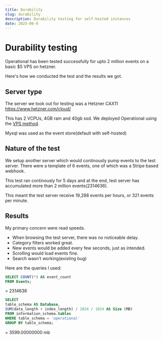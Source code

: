 ```yaml
---
title: Durability
slug: durability
description: Durability testing for self-hosted instances
date: 2025-06-9
---
```




# Durability testing

Operational has been tested successfully for upto 2 million events on a basic $5 VPS on hetzner.

Here's how we conducted the test and the results we got.

## Server type

The server we took out for testing was a Hetzner CAX11 https://www.hetzner.com/cloud/

This has 2 VCPUs, 4GB ram and 40gb ssd. We deployed Operational using the [VPS method](install-on-vps).

Mysql was used as the event store(default with self-hosted)

## Nature of the test

We setup another server which would continously pump events to the test server. There were a template of 6 events, one of which was a Stripe based webhook.

This test ran continously for 5 days and at the end, test server has accumulated more than 2 million events(2314636).

This meant the test server receive 19,288 events per hours, or 321 events per minute.

## Results

My primary concern were read speeds.

- When browsing the test server, there was no noticeable delay.
- Category filters worked great.
- New events would be added every few seconds, just as intended.
- Scrolling would load events fine.
- Search wasn't working(existing bug)

Here are the queries I used:
```sql
SELECT COUNT(*) AS event_count
FROM Events;
```
= 2314636

```sql
SELECT
table_schema AS Database,
SUM(data_length + index_length) / 1024 / 1024 AS Size (MB)
FROM information_schema.tables
WHERE table_schema = 'operational'
GROUP BY table_schema;
```
= 3599.00000000 mb